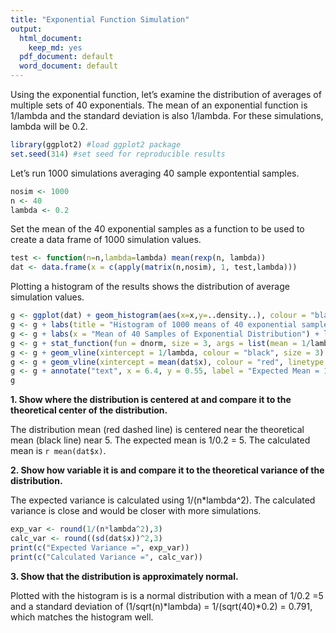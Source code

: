 ```yaml
---
title: "Exponential Function Simulation"
output:
  html_document:
    keep_md: yes
  pdf_document: default
  word_document: default
---
```


Using the exponential function, let's examine the distribution of averages of multiple sets of 40 exponentials. The mean of an exponential function is 1/lambda and the standard deviation is also 1/lambda. For these simulations, lambda will be 0.2.

```r
library(ggplot2) #load ggplot2 package
set.seed(314) #set seed for reproducible results
```

Let's run 1000 simulations averaging 40 sample expontential samples.
```r
nosim <- 1000
n <- 40
lambda <- 0.2
```

Set the mean of the 40 exponential samples as a function to be used to create a data frame of 1000 simulation values.
```r
test <- function(n=n,lambda=lambda) mean(rexp(n, lambda))
dat <- data.frame(x = c(apply(matrix(n,nosim), 1, test,lambda)))
```

Plotting a histogram of the results shows the distribution of average simulation values.  
```r
g <- ggplot(dat) + geom_histogram(aes(x=x,y=..density..), colour = "black", fill = "blue") 
g <- g + labs(title = "Histogram of 1000 means of 40 exponential samples")
g <- g + labs(x = "Mean of 40 Samples of Exponential Distribution") + labs(y = "Density")
g <- g + stat_function(fun = dnorm, size = 3, args = list(mean = 1/lambda, sd = 1/sqrt(n)/lambda))
g <- g + geom_vline(xintercept = 1/lambda, colour = "black", size = 3)
g <- g + geom_vline(xintercept = mean(dat$x), colour = "red", linetype = "longdash", size = 2)
g <- g + annotate("text", x = 6.4, y = 0.55, label = "Expected Mean = 1/lambda = 5")
g
```

**1. Show where the distribution is centered at and compare it to the theoretical center of the distribution.**

The distribution mean (red dashed line) is centered near the theoretical mean (black line) near 5. The expected mean is 1/0.2 = 5. The calculated mean is `r mean(dat$x)`.

**2. Show how variable it is and compare it to the theoretical variance of the distribution.**

The expected variance is calculated using 1/(n*lambda^2). The calculated variance is close and would be closer with more simulations.
```r
exp_var <- round(1/(n*lambda^2),3)
calc_var <- round((sd(dat$x))^2,3)
print(c("Expected Variance =", exp_var))
print(c("Calculated Variance =", calc_var))
```

**3. Show that the distribution is approximately normal.**

Plotted with the histogram is is a normal distribution with a mean of 1/0.2 =5 and a standard deviation of (1/sqrt(n)\*lambda) = 1/(sqrt(40)*0.2) = 0.791, which matches the histogram well.